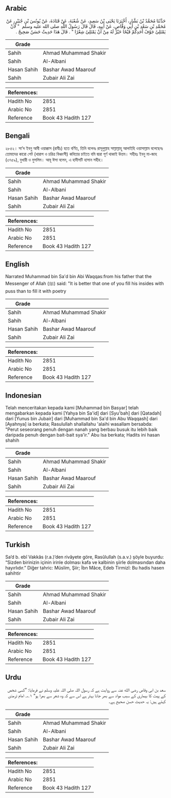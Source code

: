 ## Arabic


<div dir="rtl" lang="ar" style={{fontSize:'larger',backgroundColor:'#f8f9fa',padding:20}}>
حَدَّثَنَا مُحَمَّدُ بْنُ بَشَّارٍ، أَخْبَرَنَا يَحْيَى بْنُ سَعِيدٍ، عَنْ شُعْبَةَ، عَنْ قَتَادَةَ، عَنْ يُونُسَ بْنِ جُبَيْرٍ، عَنْ مُحَمَّدِ بْنِ سَعْدِ بْنِ أَبِي وَقَّاصٍ، عَنْ أَبِيهِ، قَالَ قَالَ رَسُولُ اللَّهِ صلى الله عليه وسلم ‏ "‏ لأَنْ يَمْتَلِئَ جَوْفُ أَحَدِكُمْ قَيْحًا خَيْرٌ لَهُ مِنْ أَنْ يَمْتَلِئَ شِعْرًا ‏"‏ ‏.‏ قَالَ هَذَا حَدِيثٌ حَسَنٌ صَحِيحٌ ‏.‏
</div>
<div style={{backgroundColor:'#f8f9fa',padding:20, marginBottom: 10}}><table> <thead> <tr> <th>Grade</th> <th></th> </tr> </thead> <tbody> <tr><td>Sahih</td><td>Ahmad Muhammad Shakir</td></tr><tr><td>Sahih</td><td>Al-Albani</td></tr><tr><td>Hasan Sahih</td><td>Bashar Awad Maarouf</td></tr><tr><td>Sahih</td><td>Zubair Ali Zai</td></tr></tbody></table><table> <thead> <tr> <th>References:</th> <th></th> </tr> </thead> <tbody><tr><td>Hadith No</td><td>2851</td></tr><tr><td>Arabic No</td><td>2851</td></tr><tr><td>Reference</td><td>Book 43 Hadith 127</td></tr></tbody></table></div>

## Bengali


<div dir="ltr" lang="bn" style={{fontSize:'larger',backgroundColor:'#f8f9fa',padding:20}}>
২৮৫২। সা’দ ইবনু আবী ওয়াক্কাস (রাযীঃ) হতে বর্ণিত, তিনি বলেনঃ রাসূলুল্লাহ সাল্লাল্লাহু আলাইহি ওয়াসাল্লাম বলেছেনঃ তোমাদের কারো পেট (খারাপ ও চরিত্র বিধ্বংসী) কবিতার চাইতে বমি দ্বারা পূর্ণ থাকাই উত্তম। সহীহঃ ইবনু মা-জাহ (৩৭৫৯), বুখারী ও মুসলিম। আবূ ঈসা বলেন, এ হাদীসটি হাসান সহীহ।
</div>
<div style={{backgroundColor:'#f8f9fa',padding:20, marginBottom: 10}}><table> <thead> <tr> <th>Grade</th> <th></th> </tr> </thead> <tbody> <tr><td>Sahih</td><td>Ahmad Muhammad Shakir</td></tr><tr><td>Sahih</td><td>Al-Albani</td></tr><tr><td>Hasan Sahih</td><td>Bashar Awad Maarouf</td></tr><tr><td>Sahih</td><td>Zubair Ali Zai</td></tr></tbody></table><table> <thead> <tr> <th>References:</th> <th></th> </tr> </thead> <tbody><tr><td>Hadith No</td><td>2851</td></tr><tr><td>Arabic No</td><td>2851</td></tr><tr><td>Reference</td><td>Book 43 Hadith 127</td></tr></tbody></table></div>

## English


<div dir="ltr" lang="en" style={{fontSize:'larger',backgroundColor:'#f8f9fa',padding:20}}>
Narrated Muhammad bin Sa'd bin Abi Waqqas:from his father that the Messenger of Allah (ﷺ) said: "It is better that one of you fill his insides with puss than to fill it with poetry
</div>
<div style={{backgroundColor:'#f8f9fa',padding:20, marginBottom: 10}}><table> <thead> <tr> <th>Grade</th> <th></th> </tr> </thead> <tbody> <tr><td>Sahih</td><td>Ahmad Muhammad Shakir</td></tr><tr><td>Sahih</td><td>Al-Albani</td></tr><tr><td>Hasan Sahih</td><td>Bashar Awad Maarouf</td></tr><tr><td>Sahih</td><td>Zubair Ali Zai</td></tr></tbody></table><table> <thead> <tr> <th>References:</th> <th></th> </tr> </thead> <tbody><tr><td>Hadith No</td><td>2851</td></tr><tr><td>Arabic No</td><td>2851</td></tr><tr><td>Reference</td><td>Book 43 Hadith 127</td></tr></tbody></table></div>

## Indonesian


<div dir="ltr" lang="id" style={{fontSize:'larger',backgroundColor:'#f8f9fa',padding:20}}>
Telah menceritakan kepada kami [Muhammad bin Basyar] telah mengabarkan kepada kami [Yahya bin Sa'id] dari [Syu'bah] dari [Qatadah] dari [Yunus bin Jubair] dari [Muhammad bin Sa'd bin Abu Waqqash] dari [Ayahnya] ia berkata; Rasulullah shallallahu 'alaihi wasallam bersabda: "Perut seseorang penuh dengan nanah yang berbau busuk itu lebih baik daripada penuh dengan bait-bait sya'ir." Abu Isa berkata; Hadits ini hasan shahih
</div>
<div style={{backgroundColor:'#f8f9fa',padding:20, marginBottom: 10}}><table> <thead> <tr> <th>Grade</th> <th></th> </tr> </thead> <tbody> <tr><td>Sahih</td><td>Ahmad Muhammad Shakir</td></tr><tr><td>Sahih</td><td>Al-Albani</td></tr><tr><td>Hasan Sahih</td><td>Bashar Awad Maarouf</td></tr><tr><td>Sahih</td><td>Zubair Ali Zai</td></tr></tbody></table><table> <thead> <tr> <th>References:</th> <th></th> </tr> </thead> <tbody><tr><td>Hadith No</td><td>2851</td></tr><tr><td>Arabic No</td><td>2851</td></tr><tr><td>Reference</td><td>Book 43 Hadith 127</td></tr></tbody></table></div>

## Turkish


<div dir="ltr" lang="tr" style={{fontSize:'larger',backgroundColor:'#f8f9fa',padding:20}}>
Sa’d b. ebî Vakkâs (r.a.)’den rivâyete göre, Rasûlullah (s.a.v.) şöyle buyurdu: “Sizden birinizin içinin irinle dolması kafa ve kalbinin şiirle dolmasından daha hayırlıdır.” Diğer tahric: Müslim, Şiir; İbn Mâce, Edeb Tirmizî: Bu hadis hasen sahihtir
</div>
<div style={{backgroundColor:'#f8f9fa',padding:20, marginBottom: 10}}><table> <thead> <tr> <th>Grade</th> <th></th> </tr> </thead> <tbody> <tr><td>Sahih</td><td>Ahmad Muhammad Shakir</td></tr><tr><td>Sahih</td><td>Al-Albani</td></tr><tr><td>Hasan Sahih</td><td>Bashar Awad Maarouf</td></tr><tr><td>Sahih</td><td>Zubair Ali Zai</td></tr></tbody></table><table> <thead> <tr> <th>References:</th> <th></th> </tr> </thead> <tbody><tr><td>Hadith No</td><td>2851</td></tr><tr><td>Arabic No</td><td>2851</td></tr><tr><td>Reference</td><td>Book 43 Hadith 127</td></tr></tbody></table></div>

## Urdu


<div dir="rtl" lang="ur" style={{fontSize:'larger',backgroundColor:'#f8f9fa',padding:20}}>
سعد بن ابی وقاص رضی الله عنہ سے روایت ہے کہ رسول اللہ صلی اللہ علیہ وسلم نے فرمایا: ”کسی شخص کے پیٹ کا بیماری کے سبب مواد سے بھر جانا بہتر ہے اس سے کہ وہ شعر سے بھرا ہو“ ۱؎۔ امام ترمذی کہتے ہیں: یہ حدیث حسن صحیح ہے۔
</div>
<div style={{backgroundColor:'#f8f9fa',padding:20, marginBottom: 10}}><table> <thead> <tr> <th>Grade</th> <th></th> </tr> </thead> <tbody> <tr><td>Sahih</td><td>Ahmad Muhammad Shakir</td></tr><tr><td>Sahih</td><td>Al-Albani</td></tr><tr><td>Hasan Sahih</td><td>Bashar Awad Maarouf</td></tr><tr><td>Sahih</td><td>Zubair Ali Zai</td></tr></tbody></table><table> <thead> <tr> <th>References:</th> <th></th> </tr> </thead> <tbody><tr><td>Hadith No</td><td>2851</td></tr><tr><td>Arabic No</td><td>2851</td></tr><tr><td>Reference</td><td>Book 43 Hadith 127</td></tr></tbody></table></div>